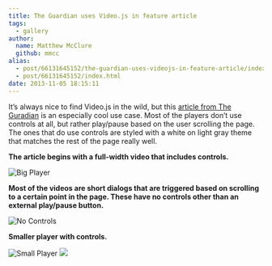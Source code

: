 ```yaml
---
title: The Guardian uses Video.js in feature article
tags:
  - gallery
author:
  name: Matthew McClure
  github: mmcc
alias:
  - post/66131645152/the-guardian-uses-videojs-in-feature-article/index.html
  - post/66131645152/index.html
date: 2013-11-05 18:15:11
---
```


It&rsquo;s always nice to find Video.js in the wild, but this [article from The Guradian](http://www.theguardian.com/world/interactive/2013/nov/01/snowden-nsa-files-surveillance-revelations-decoded) is an especially cool use case. Most of the players don&rsquo;t use controls at all, but rather play/pause based on the user scrolling the page. The ones that do use controls are styled with a white on light gray theme that matches the rest of the page really well.

**The article begins with a full-width video that includes controls.**

![Big Player](http://66.media.tumblr.com/14295587c4d822fd6db3a57be2b555cd/tumblr_inline_mvr6sfqy3m1qzxjzy.png)

**Most of the videos are short dialogs that are triggered based on scrolling to a certain point in the page. These have no controls other than an external play/pause button.**

![No Controls](http://65.media.tumblr.com/b45334a76c06433a43a13cbc375fd14b/tumblr_inline_mvr6tukViN1qzxjzy.png)

**Smaller player with controls.**

![Small Player](http://67.media.tumblr.com/b7f7111f67442c0afbee754793cc5a0f/tumblr_inline_mvlmf2N5AG1qzxjzy.png)
![](http://feeds.feedburner.com/~r/video-js/~4/5makkI_uMys)
